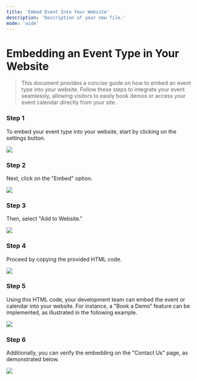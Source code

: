 ```yaml
---
title: 'Embed Event Into Your Website'
description: 'Description of your new file.'
mode: 'wide'
---
```

# Embedding an Event Type in Your Website

> This document provides a concise guide on how to embed an event type into your website. Follow these steps to integrate your event seamlessly, allowing visitors to easily book demos or access your event calendar directly from your site.

### Step 1

To embed your event type into your website, start by clicking on the settings button.

<Frame><img src="/images/embedEventWebsite/image1.jpg" /></Frame>

### Step 2

Next, click on the "Embed" option.

<Frame><img src="/images/embedEventWebsite/image2.jpg" /></Frame>

### Step 3

Then, select "Add to Website."

<Frame><img src="/images/embedEventWebsite/image3.jpg" /></Frame>

### Step 4

Proceed by copying the provided HTML code.

<Frame><img src="/images/embedEventWebsite/image4.jpg" /></Frame>

### Step 5

Using this HTML code, your development team can embed the event or calendar into your website. For instance, a "Book a Demo" feature can be implemented, as illustrated in the following example.

<Frame><img src="/images/embedEventWebsite/image5.jpg" /></Frame>

### Step 6

Additionally, you can verify the embedding on the "Contact Us" page, as demonstrated below.

<Frame><img src="/images/embedEventWebsite/image6.jpg" /></Frame>

